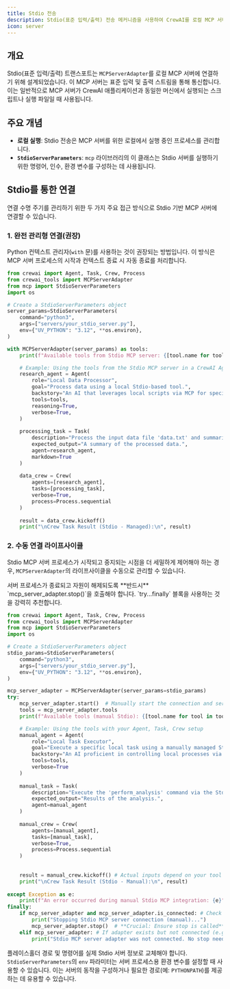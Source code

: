 ```yaml
---
title: Stdio 전송
description: Stdio(표준 입력/출력) 전송 메커니즘을 사용하여 CrewAI를 로컬 MCP 서버에 연결하는 방법을 알아보세요.
icon: server
---
```


## 개요

Stdio(표준 입력/출력) 트랜스포트는 `MCPServerAdapter`를 로컬 MCP 서버에 연결하기 위해 설계되었습니다. 이 MCP 서버는 표준 입력 및 출력 스트림을 통해 통신합니다. 이는 일반적으로 MCP 서버가 CrewAI 애플리케이션과 동일한 머신에서 실행되는 스크립트나 실행 파일일 때 사용됩니다.

## 주요 개념

- **로컬 실행**: Stdio 전송은 MCP 서버를 위한 로컬에서 실행 중인 프로세스를 관리합니다.
- **`StdioServerParameters`**: `mcp` 라이브러리의 이 클래스는 Stdio 서버를 실행하기 위한 명령어, 인수, 환경 변수를 구성하는 데 사용됩니다.

## Stdio를 통한 연결

연결 수명 주기를 관리하기 위한 두 가지 주요 접근 방식으로 Stdio 기반 MCP 서버에 연결할 수 있습니다.

### 1. 완전 관리형 연결(권장)

Python 컨텍스트 관리자(`with` 문)를 사용하는 것이 권장되는 방법입니다. 이 방식은 MCP 서버 프로세스의 시작과 컨텍스트 종료 시 자동 종료를 처리합니다.

```python
from crewai import Agent, Task, Crew, Process
from crewai_tools import MCPServerAdapter
from mcp import StdioServerParameters
import os

# Create a StdioServerParameters object
server_params=StdioServerParameters(
    command="python3", 
    args=["servers/your_stdio_server.py"],
    env={"UV_PYTHON": "3.12", **os.environ},
)

with MCPServerAdapter(server_params) as tools:
    print(f"Available tools from Stdio MCP server: {[tool.name for tool in tools]}")

    # Example: Using the tools from the Stdio MCP server in a CrewAI Agent
    research_agent = Agent(
        role="Local Data Processor",
        goal="Process data using a local Stdio-based tool.",
        backstory="An AI that leverages local scripts via MCP for specialized tasks.",
        tools=tools,
        reasoning=True,
        verbose=True,
    )
    
    processing_task = Task(
        description="Process the input data file 'data.txt' and summarize its contents.",
        expected_output="A summary of the processed data.",
        agent=research_agent,
        markdown=True
    )
    
    data_crew = Crew(
        agents=[research_agent],
        tasks=[processing_task],
        verbose=True,
        process=Process.sequential 
    )
   
    result = data_crew.kickoff()
    print("\nCrew Task Result (Stdio - Managed):\n", result)

```

### 2. 수동 연결 라이프사이클

Stdio MCP 서버 프로세스가 시작되고 중지되는 시점을 더 세밀하게 제어해야 하는 경우, `MCPServerAdapter`의 라이프사이클을 수동으로 관리할 수 있습니다.

<Info>
서버 프로세스가 종료되고 자원이 해제되도록 **반드시** `mcp_server_adapter.stop()`을 호출해야 합니다. `try...finally` 블록을 사용하는 것을 강력히 추천합니다.
</Info>

```python
from crewai import Agent, Task, Crew, Process
from crewai_tools import MCPServerAdapter
from mcp import StdioServerParameters
import os

# Create a StdioServerParameters object
stdio_params=StdioServerParameters(
    command="python3", 
    args=["servers/your_stdio_server.py"],
    env={"UV_PYTHON": "3.12", **os.environ},
)

mcp_server_adapter = MCPServerAdapter(server_params=stdio_params)
try:
    mcp_server_adapter.start()  # Manually start the connection and server process
    tools = mcp_server_adapter.tools
    print(f"Available tools (manual Stdio): {[tool.name for tool in tools]}")

    # Example: Using the tools with your Agent, Task, Crew setup
    manual_agent = Agent(
        role="Local Task Executor",
        goal="Execute a specific local task using a manually managed Stdio tool.",
        backstory="An AI proficient in controlling local processes via MCP.",
        tools=tools,
        verbose=True
    )
    
    manual_task = Task(
        description="Execute the 'perform_analysis' command via the Stdio tool.",
        expected_output="Results of the analysis.",
        agent=manual_agent
    )
    
    manual_crew = Crew(
        agents=[manual_agent],
        tasks=[manual_task],
        verbose=True,
        process=Process.sequential
    )
        
       
    result = manual_crew.kickoff() # Actual inputs depend on your tool
    print("\nCrew Task Result (Stdio - Manual):\n", result)
            
except Exception as e:
    print(f"An error occurred during manual Stdio MCP integration: {e}")
finally:
    if mcp_server_adapter and mcp_server_adapter.is_connected: # Check if connected before stopping
        print("Stopping Stdio MCP server connection (manual)...")
        mcp_server_adapter.stop()  # **Crucial: Ensure stop is called**
    elif mcp_server_adapter: # If adapter exists but not connected (e.g. start failed)
        print("Stdio MCP server adapter was not connected. No stop needed or start failed.")

```

플레이스홀더 경로 및 명령어를 실제 Stdio 서버 정보로 교체해야 합니다. `StdioServerParameters`의 `env` 파라미터는 
서버 프로세스용 환경 변수를 설정할 때 사용할 수 있습니다. 이는 서버의 동작을 구성하거나 필요한 경로(예: `PYTHONPATH`)를 제공하는 데 유용할 수 있습니다.